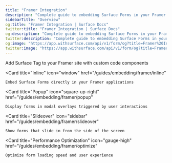 ```yaml
---
title: "Framer Integration"
description: "Complete guide to embedding Surface Forms in your Framer site"
sidebarTitle: "Overview"
og:title: "Framer Integration | Surface Docs"
twitter:title: "Framer Integration | Surface Docs"
og:description: "Complete guide to embedding Surface Forms in your Framer site"
twitter:description: "Complete guide to embedding Surface Forms in your Framer site"
og:image: "https://app.withsurface.com/api/v1/form/og?title=Framer%20Integration"
twitter:image: "https://app.withsurface.com/api/v1/form/og?title=Framer%20Integration"
---
```



<CardGroup cols={2}>
  <Card
    title="Surface Tag Embedding"
    icon="code"
    href="/guides/embedding/framer/embedding"
  >
    Add Surface Tag to your Framer site with custom code components
  </Card>

  <Card
    title="Inline"
    icon="window"
    href="/guides/embedding/framer/inline"
  >
    Embed Surface Forms directly in your Framer applications
  </Card>

  <Card
    title="Popup"
    icon="square-up-right"
    href="/guides/embedding/framer/popup"
  >
    Display forms in modal overlays triggered by user interactions
  </Card>

  <Card
    title="Slideover"
    icon="sidebar"
    href="/guides/embedding/framer/slideover"
  >
    Show forms that slide in from the side of the screen
  </Card>

  <Card
    title="Performance Optimization"
    icon="gauge-high"
    href="/guides/embedding/framer/optimize"
  >
    Optimize form loading speed and user experience
  </Card>
</CardGroup>
